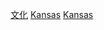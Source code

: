 {{Commonscat|Culture of Kansas}}

[[Category:堪薩斯州|文化]]
[[Category:美國各州文化|Kansas]]
[[Category:美國中西部文化|Kansas]]